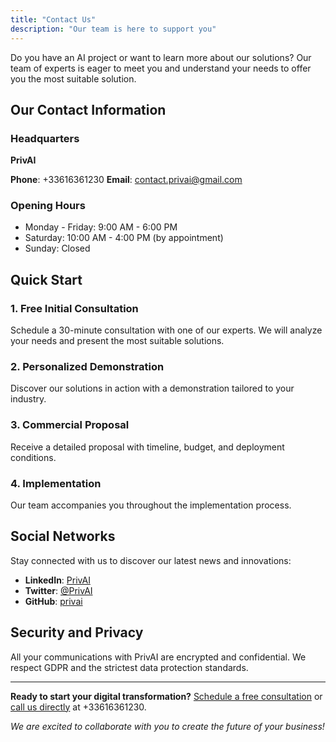 ```yaml
---
title: "Contact Us"
description: "Our team is here to support you"
---
```


Do you have an AI project or want to learn more about our solutions? Our team of experts is eager to meet you and understand your needs to offer you the most suitable solution.

## Our Contact Information

### Headquarters
**PrivAI**

**Phone**: +33616361230
**Email**: contact.privai@gmail.com

### Opening Hours
- Monday - Friday: 9:00 AM - 6:00 PM  
- Saturday: 10:00 AM - 4:00 PM (by appointment)  
- Sunday: Closed  


## Quick Start

### 1. Free Initial Consultation
Schedule a 30-minute consultation with one of our experts. We will analyze your needs and present the most suitable solutions.

### 2. Personalized Demonstration
Discover our solutions in action with a demonstration tailored to your industry.

### 3. Commercial Proposal
Receive a detailed proposal with timeline, budget, and deployment conditions.

### 4. Implementation
Our team accompanies you throughout the implementation process.


## Social Networks

Stay connected with us to discover our latest news and innovations:

- **LinkedIn**: [PrivAI](https://linkedin.com/company/privai)
- **Twitter**: [@PrivAI](https://twitter.com/PrivAI)
- **GitHub**: [privai](https://github.com/privai)

## Security and Privacy

All your communications with PrivAI are encrypted and confidential. We respect GDPR and the strictest data protection standards.


---

**Ready to start your digital transformation?**
[Schedule a free consultation](#) or [call us directly](#) at +33616361230.

*We are excited to collaborate with you to create the future of your business!*